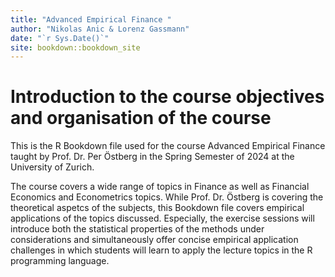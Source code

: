 ```yaml
--- 
title: "Advanced Empirical Finance "
author: "Nikolas Anic & Lorenz Gassmann"
date: "`r Sys.Date()`"
site: bookdown::bookdown_site
---
```


# Introduction to the course objectives and organisation of the course

This is the R Bookdown file used for the course Advanced Empirical Finance taught by Prof. Dr. Per Östberg in the Spring Semester of 2024 at the University of Zurich.  

The course covers a wide range of topics in Finance as well as Financial Economics and Econometrics topics. While Prof. Dr. Östberg is covering the theoretical aspetcs of the subjects, this Bookdown file covers empirical applications of the topics discussed. Especially, the exercise sessions will introduce both the statistical properties of the methods under considerations and simultaneously offer concise empirical application challenges in which students will learn to apply the lecture topics in the R programming language. 

